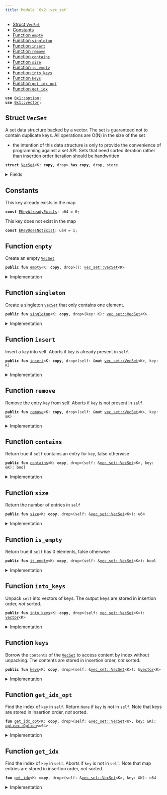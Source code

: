 ```yaml
---
title: Module `0x2::vec_set`
---
```




-  [Struct `VecSet`](#0x2_vec_set_VecSet)
-  [Constants](#@Constants_0)
-  [Function `empty`](#0x2_vec_set_empty)
-  [Function `singleton`](#0x2_vec_set_singleton)
-  [Function `insert`](#0x2_vec_set_insert)
-  [Function `remove`](#0x2_vec_set_remove)
-  [Function `contains`](#0x2_vec_set_contains)
-  [Function `size`](#0x2_vec_set_size)
-  [Function `is_empty`](#0x2_vec_set_is_empty)
-  [Function `into_keys`](#0x2_vec_set_into_keys)
-  [Function `keys`](#0x2_vec_set_keys)
-  [Function `get_idx_opt`](#0x2_vec_set_get_idx_opt)
-  [Function `get_idx`](#0x2_vec_set_get_idx)


<pre><code><b>use</b> <a href="../move-stdlib/option.md#0x1_option">0x1::option</a>;
<b>use</b> <a href="../move-stdlib/vector.md#0x1_vector">0x1::vector</a>;
</code></pre>



<Link id="0x2_vec_set_VecSet"></Link>

## Struct `VecSet`

A set data structure backed by a vector. The set is guaranteed not to
contain duplicate keys. All operations are O(N) in the size of the set
- the intention of this data structure is only to provide the convenience
of programming against a set API. Sets that need sorted iteration rather
than insertion order iteration should be handwritten.


<pre><code><b>struct</b> <a href="../iota-framework/vec_set.md#0x2_vec_set_VecSet">VecSet</a>&lt;K: <b>copy</b>, drop&gt; <b>has</b> <b>copy</b>, drop, store
</code></pre>



<details>
<summary>Fields</summary>


<dl>
<dt>
<code>contents: <a href="../move-stdlib/vector.md#0x1_vector">vector</a>&lt;K&gt;</code>
</dt>
<dd>

</dd>
</dl>


</details>

<Link id="@Constants_0"></Link>

## Constants


<Link id="0x2_vec_set_EKeyAlreadyExists"></Link>

This key already exists in the map


<pre><code><b>const</b> <a href="../iota-framework/vec_set.md#0x2_vec_set_EKeyAlreadyExists">EKeyAlreadyExists</a>: u64 = 0;
</code></pre>



<Link id="0x2_vec_set_EKeyDoesNotExist"></Link>

This key does not exist in the map


<pre><code><b>const</b> <a href="../iota-framework/vec_set.md#0x2_vec_set_EKeyDoesNotExist">EKeyDoesNotExist</a>: u64 = 1;
</code></pre>



<Link id="0x2_vec_set_empty"></Link>

## Function `empty`

Create an empty <code><a href="../iota-framework/vec_set.md#0x2_vec_set_VecSet">VecSet</a></code>


<pre><code><b>public</b> <b>fun</b> <a href="../iota-framework/vec_set.md#0x2_vec_set_empty">empty</a>&lt;K: <b>copy</b>, drop&gt;(): <a href="../iota-framework/vec_set.md#0x2_vec_set_VecSet">vec_set::VecSet</a>&lt;K&gt;
</code></pre>



<details>
<summary>Implementation</summary>


<pre><code><b>public</b> <b>fun</b> <a href="../iota-framework/vec_set.md#0x2_vec_set_empty">empty</a>&lt;K: <b>copy</b> + drop&gt;(): <a href="../iota-framework/vec_set.md#0x2_vec_set_VecSet">VecSet</a>&lt;K&gt; {
    <a href="../iota-framework/vec_set.md#0x2_vec_set_VecSet">VecSet</a> { contents: <a href="../move-stdlib/vector.md#0x1_vector">vector</a>[] }
}
</code></pre>



</details>

<Link id="0x2_vec_set_singleton"></Link>

## Function `singleton`

Create a singleton <code><a href="../iota-framework/vec_set.md#0x2_vec_set_VecSet">VecSet</a></code> that only contains one element.


<pre><code><b>public</b> <b>fun</b> <a href="../iota-framework/vec_set.md#0x2_vec_set_singleton">singleton</a>&lt;K: <b>copy</b>, drop&gt;(key: K): <a href="../iota-framework/vec_set.md#0x2_vec_set_VecSet">vec_set::VecSet</a>&lt;K&gt;
</code></pre>



<details>
<summary>Implementation</summary>


<pre><code><b>public</b> <b>fun</b> <a href="../iota-framework/vec_set.md#0x2_vec_set_singleton">singleton</a>&lt;K: <b>copy</b> + drop&gt;(key: K): <a href="../iota-framework/vec_set.md#0x2_vec_set_VecSet">VecSet</a>&lt;K&gt; {
    <a href="../iota-framework/vec_set.md#0x2_vec_set_VecSet">VecSet</a> { contents: <a href="../move-stdlib/vector.md#0x1_vector">vector</a>[key] }
}
</code></pre>



</details>

<Link id="0x2_vec_set_insert"></Link>

## Function `insert`

Insert a <code>key</code> into self.
Aborts if <code>key</code> is already present in <code>self</code>.


<pre><code><b>public</b> <b>fun</b> <a href="../iota-framework/vec_set.md#0x2_vec_set_insert">insert</a>&lt;K: <b>copy</b>, drop&gt;(self: &<b>mut</b> <a href="../iota-framework/vec_set.md#0x2_vec_set_VecSet">vec_set::VecSet</a>&lt;K&gt;, key: K)
</code></pre>



<details>
<summary>Implementation</summary>


<pre><code><b>public</b> <b>fun</b> <a href="../iota-framework/vec_set.md#0x2_vec_set_insert">insert</a>&lt;K: <b>copy</b> + drop&gt;(self: &<b>mut</b> <a href="../iota-framework/vec_set.md#0x2_vec_set_VecSet">VecSet</a>&lt;K&gt;, key: K) {
    <b>assert</b>!(!self.<a href="../iota-framework/vec_set.md#0x2_vec_set_contains">contains</a>(&key), <a href="../iota-framework/vec_set.md#0x2_vec_set_EKeyAlreadyExists">EKeyAlreadyExists</a>);
    self.contents.push_back(key)
}
</code></pre>



</details>

<Link id="0x2_vec_set_remove"></Link>

## Function `remove`

Remove the entry <code>key</code> from self. Aborts if <code>key</code> is not present in <code>self</code>.


<pre><code><b>public</b> <b>fun</b> <a href="../iota-framework/vec_set.md#0x2_vec_set_remove">remove</a>&lt;K: <b>copy</b>, drop&gt;(self: &<b>mut</b> <a href="../iota-framework/vec_set.md#0x2_vec_set_VecSet">vec_set::VecSet</a>&lt;K&gt;, key: &K)
</code></pre>



<details>
<summary>Implementation</summary>


<pre><code><b>public</b> <b>fun</b> <a href="../iota-framework/vec_set.md#0x2_vec_set_remove">remove</a>&lt;K: <b>copy</b> + drop&gt;(self: &<b>mut</b> <a href="../iota-framework/vec_set.md#0x2_vec_set_VecSet">VecSet</a>&lt;K&gt;, key: &K) {
    <b>let</b> idx = <a href="../iota-framework/vec_set.md#0x2_vec_set_get_idx">get_idx</a>(self, key);
    self.contents.<a href="../iota-framework/vec_set.md#0x2_vec_set_remove">remove</a>(idx);
}
</code></pre>



</details>

<Link id="0x2_vec_set_contains"></Link>

## Function `contains`

Return true if <code>self</code> contains an entry for <code>key</code>, false otherwise


<pre><code><b>public</b> <b>fun</b> <a href="../iota-framework/vec_set.md#0x2_vec_set_contains">contains</a>&lt;K: <b>copy</b>, drop&gt;(self: &<a href="../iota-framework/vec_set.md#0x2_vec_set_VecSet">vec_set::VecSet</a>&lt;K&gt;, key: &K): bool
</code></pre>



<details>
<summary>Implementation</summary>


<pre><code><b>public</b> <b>fun</b> <a href="../iota-framework/vec_set.md#0x2_vec_set_contains">contains</a>&lt;K: <b>copy</b> + drop&gt;(self: &<a href="../iota-framework/vec_set.md#0x2_vec_set_VecSet">VecSet</a>&lt;K&gt;, key: &K): bool {
    <a href="../iota-framework/vec_set.md#0x2_vec_set_get_idx_opt">get_idx_opt</a>(self, key).is_some()
}
</code></pre>



</details>

<Link id="0x2_vec_set_size"></Link>

## Function `size`

Return the number of entries in <code>self</code>


<pre><code><b>public</b> <b>fun</b> <a href="../iota-framework/vec_set.md#0x2_vec_set_size">size</a>&lt;K: <b>copy</b>, drop&gt;(self: &<a href="../iota-framework/vec_set.md#0x2_vec_set_VecSet">vec_set::VecSet</a>&lt;K&gt;): u64
</code></pre>



<details>
<summary>Implementation</summary>


<pre><code><b>public</b> <b>fun</b> <a href="../iota-framework/vec_set.md#0x2_vec_set_size">size</a>&lt;K: <b>copy</b> + drop&gt;(self: &<a href="../iota-framework/vec_set.md#0x2_vec_set_VecSet">VecSet</a>&lt;K&gt;): u64 {
    self.contents.length()
}
</code></pre>



</details>

<Link id="0x2_vec_set_is_empty"></Link>

## Function `is_empty`

Return true if <code>self</code> has 0 elements, false otherwise


<pre><code><b>public</b> <b>fun</b> <a href="../iota-framework/vec_set.md#0x2_vec_set_is_empty">is_empty</a>&lt;K: <b>copy</b>, drop&gt;(self: &<a href="../iota-framework/vec_set.md#0x2_vec_set_VecSet">vec_set::VecSet</a>&lt;K&gt;): bool
</code></pre>



<details>
<summary>Implementation</summary>


<pre><code><b>public</b> <b>fun</b> <a href="../iota-framework/vec_set.md#0x2_vec_set_is_empty">is_empty</a>&lt;K: <b>copy</b> + drop&gt;(self: &<a href="../iota-framework/vec_set.md#0x2_vec_set_VecSet">VecSet</a>&lt;K&gt;): bool {
    <a href="../iota-framework/vec_set.md#0x2_vec_set_size">size</a>(self) == 0
}
</code></pre>



</details>

<Link id="0x2_vec_set_into_keys"></Link>

## Function `into_keys`

Unpack <code>self</code> into vectors of keys.
The output keys are stored in insertion order, *not* sorted.


<pre><code><b>public</b> <b>fun</b> <a href="../iota-framework/vec_set.md#0x2_vec_set_into_keys">into_keys</a>&lt;K: <b>copy</b>, drop&gt;(self: <a href="../iota-framework/vec_set.md#0x2_vec_set_VecSet">vec_set::VecSet</a>&lt;K&gt;): <a href="../move-stdlib/vector.md#0x1_vector">vector</a>&lt;K&gt;
</code></pre>



<details>
<summary>Implementation</summary>


<pre><code><b>public</b> <b>fun</b> <a href="../iota-framework/vec_set.md#0x2_vec_set_into_keys">into_keys</a>&lt;K: <b>copy</b> + drop&gt;(self: <a href="../iota-framework/vec_set.md#0x2_vec_set_VecSet">VecSet</a>&lt;K&gt;): <a href="../move-stdlib/vector.md#0x1_vector">vector</a>&lt;K&gt; {
    <b>let</b> <a href="../iota-framework/vec_set.md#0x2_vec_set_VecSet">VecSet</a> { contents } = self;
    contents
}
</code></pre>



</details>

<Link id="0x2_vec_set_keys"></Link>

## Function `keys`

Borrow the <code>contents</code> of the <code><a href="../iota-framework/vec_set.md#0x2_vec_set_VecSet">VecSet</a></code> to access content by index
without unpacking. The contents are stored in insertion order,
*not* sorted.


<pre><code><b>public</b> <b>fun</b> <a href="../iota-framework/vec_set.md#0x2_vec_set_keys">keys</a>&lt;K: <b>copy</b>, drop&gt;(self: &<a href="../iota-framework/vec_set.md#0x2_vec_set_VecSet">vec_set::VecSet</a>&lt;K&gt;): &<a href="../move-stdlib/vector.md#0x1_vector">vector</a>&lt;K&gt;
</code></pre>



<details>
<summary>Implementation</summary>


<pre><code><b>public</b> <b>fun</b> <a href="../iota-framework/vec_set.md#0x2_vec_set_keys">keys</a>&lt;K: <b>copy</b> + drop&gt;(self: &<a href="../iota-framework/vec_set.md#0x2_vec_set_VecSet">VecSet</a>&lt;K&gt;): &<a href="../move-stdlib/vector.md#0x1_vector">vector</a>&lt;K&gt; {
    &self.contents
}
</code></pre>



</details>

<Link id="0x2_vec_set_get_idx_opt"></Link>

## Function `get_idx_opt`

Find the index of <code>key</code> in <code>self</code>. Return <code>None</code> if <code>key</code> is not in <code>self</code>.
Note that keys are stored in insertion order, *not* sorted.


<pre><code><b>fun</b> <a href="../iota-framework/vec_set.md#0x2_vec_set_get_idx_opt">get_idx_opt</a>&lt;K: <b>copy</b>, drop&gt;(self: &<a href="../iota-framework/vec_set.md#0x2_vec_set_VecSet">vec_set::VecSet</a>&lt;K&gt;, key: &K): <a href="../move-stdlib/option.md#0x1_option_Option">option::Option</a>&lt;u64&gt;
</code></pre>



<details>
<summary>Implementation</summary>


<pre><code><b>fun</b> <a href="../iota-framework/vec_set.md#0x2_vec_set_get_idx_opt">get_idx_opt</a>&lt;K: <b>copy</b> + drop&gt;(self: &<a href="../iota-framework/vec_set.md#0x2_vec_set_VecSet">VecSet</a>&lt;K&gt;, key: &K): Option&lt;u64&gt; {
    <b>let</b> <b>mut</b> i = 0;
    <b>let</b> n = <a href="../iota-framework/vec_set.md#0x2_vec_set_size">size</a>(self);
    <b>while</b> (i &lt; n) {
        <b>if</b> (&self.contents[i] == key) {
            <b>return</b> <a href="../move-stdlib/option.md#0x1_option_some">option::some</a>(i)
        };
        i = i + 1;
    };
    <a href="../move-stdlib/option.md#0x1_option_none">option::none</a>()
}
</code></pre>



</details>

<Link id="0x2_vec_set_get_idx"></Link>

## Function `get_idx`

Find the index of <code>key</code> in <code>self</code>. Aborts if <code>key</code> is not in <code>self</code>.
Note that map entries are stored in insertion order, *not* sorted.


<pre><code><b>fun</b> <a href="../iota-framework/vec_set.md#0x2_vec_set_get_idx">get_idx</a>&lt;K: <b>copy</b>, drop&gt;(self: &<a href="../iota-framework/vec_set.md#0x2_vec_set_VecSet">vec_set::VecSet</a>&lt;K&gt;, key: &K): u64
</code></pre>



<details>
<summary>Implementation</summary>


<pre><code><b>fun</b> <a href="../iota-framework/vec_set.md#0x2_vec_set_get_idx">get_idx</a>&lt;K: <b>copy</b> + drop&gt;(self: &<a href="../iota-framework/vec_set.md#0x2_vec_set_VecSet">VecSet</a>&lt;K&gt;, key: &K): u64 {
    <b>let</b> idx_opt = <a href="../iota-framework/vec_set.md#0x2_vec_set_get_idx_opt">get_idx_opt</a>(self, key);
    <b>assert</b>!(idx_opt.is_some(), <a href="../iota-framework/vec_set.md#0x2_vec_set_EKeyDoesNotExist">EKeyDoesNotExist</a>);
    idx_opt.destroy_some()
}
</code></pre>



</details>
